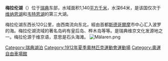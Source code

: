 {{unreferenced|time=2010-10-08T16:08:17+00:00}}
{{Infobox body of water
 |name = 梅拉倫湖<br>Mälaren
 |image = Mälarsee.jpg
 |caption = 傍晚的梅拉倫湖
 |image_bathymetry = 
 |caption_bathymetry = 
 |coords = {{coord|59|30|N|17|12|E|region:SE_type:waterbody|display=inline,title}}
 |location= {{SWE}}
 |type = 
 |inflow = 
 |outflow = 
 |catchment = 
 |basin_countries = {{SWE}}
 |length = 
 |width = 
 |area = 1,140 km²
 |depth = 13 m
 |max-depth = 64 m
 |volume = 14 km³
 |residence_time = 
 |shore = 
 |elevation = 
 |islands = [[塞拉島|塞拉島]]、{{Tsl|sv|Färingsö|Färingsö|Svartsjölandet}}
 |cities = 
 |pushpin_map             = Sweden
 |pushpin_label_position  = <!-- left, right, top or bottom -->
 |pushpin_map_alt         = 瑞典地圖 
 |pushpin_map_caption     = 梅拉倫湖在瑞典的位置
}}
'''梅拉伦湖'''（{{lang-sv|Mälaren}}）位于[[瑞典|瑞典]]东部，水域面积1,140[[平方千米|平方千米]]，水深64米，是该国仅次于[[维纳恩湖|维纳恩湖]]和[[韦特恩湖|韦特恩湖]]的第三大湖。

梅拉伦湖东西长120公里，由西南流向东北，經由首都[[斯德哥爾摩|斯德哥爾摩]]市中心汇入波罗的海。梅拉伦湖流域的著名岛屿有皇后岛、桦木岛等等。是瑞典维京文化发源地之一。梅拉伦源于维京语，意思是石头海滩。
[[File:Mälaren.png|thumb]]

{{Sweden-geo-stub}}
{{commonscat}}
{{normdaten}}
{{DEFAULTSORT:malaren}}
[[Category:瑞典湖泊|Category:瑞典湖泊]]
[[Category:1912年夏季奧林匹克運動會運動場|Category:1912年夏季奧林匹克運動會運動場]]
[[Category:奧運自由車場館|Category:奧運自由車場館]]